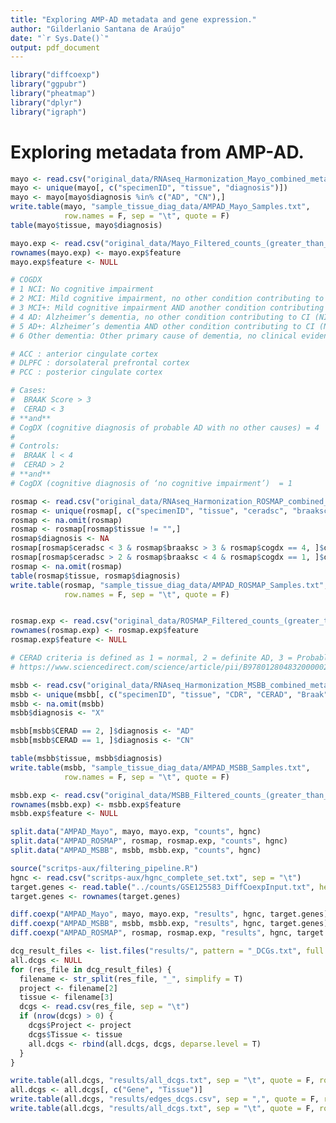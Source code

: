 ```yaml
---
title: "Exploring AMP-AD metadata and gene expression."
author: "Gilderlanio Santana de Araújo"
date: "`r Sys.Date()`"
output: pdf_document
---
```


```r

library("diffcoexp")
library("ggpubr")
library("pheatmap")
library("dplyr")
library("igraph")

```

# Exploring metadata from AMP-AD.

```r
mayo <- read.csv("original_data/RNAseq_Harmonization_Mayo_combined_metadata.csv")
mayo <- unique(mayo[, c("specimenID", "tissue", "diagnosis")])
mayo <- mayo[mayo$diagnosis %in% c("AD", "CN"),]
write.table(mayo, "sample_tissue_diag_data/AMPAD_Mayo_Samples.txt",
            row.names = F, sep = "\t", quote = F)
table(mayo$tissue, mayo$diagnosis)

mayo.exp <- read.csv("original_data/Mayo_Filtered_counts_(greater_than_1cpm).tsv", sep = "\t", check.names = F)
rownames(mayo.exp) <- mayo.exp$feature
mayo.exp$feature <- NULL


```


```r

# COGDX
# 1 NCI: No cognitive impairment
# 2 MCI: Mild cognitive impairment, no other condition contributing to CI
# 3 MCI+: Mild cognitive impairment AND another condition contributing to CI
# 4 AD: Alzheimer’s dementia, no other condition contributing to CI (NINCDS/ADRDA Probable AD)
# 5 AD+: Alzheimer’s dementia AND other condition contributing to CI (NINCDS/ADRDA Possible AD)
# 6 Other dementia: Other primary cause of dementia, no clinical evidence of Alzheimer’s dementia

# ACC : anterior cingulate cortex
# DLPFC : dorsolateral prefrontal cortex
# PCC : posterior cingulate cortex

# Cases: 
#  BRAAK Score > 3 
#  CERAD < 3
# **and** 
# CogDX (cognitive diagnosis of probable AD with no other causes) = 4 
# 
# Controls: 
#  BRAAK l < 4
#  CERAD > 2
# **and** 
# CogDX (cognitive diagnosis of ‘no cognitive impairment’)  = 1 

rosmap <- read.csv("original_data/RNAseq_Harmonization_ROSMAP_combined_metadata.csv")
rosmap <- unique(rosmap[, c("specimenID", "tissue", "ceradsc", "braaksc", "cogdx")])
rosmap <- na.omit(rosmap)
rosmap <- rosmap[rosmap$tissue != "",]
rosmap$diagnosis <- NA
rosmap[rosmap$ceradsc < 3 & rosmap$braaksc > 3 & rosmap$cogdx == 4, ]$diagnosis <- "AD"
rosmap[rosmap$ceradsc > 2 & rosmap$braaksc < 4 & rosmap$cogdx == 1, ]$diagnosis <- "CN"
rosmap <- na.omit(rosmap)
table(rosmap$tissue, rosmap$diagnosis)
write.table(rosmap, "sample_tissue_diag_data/AMPAD_ROSMAP_Samples.txt",
            row.names = F, sep = "\t", quote = F)


rosmap.exp <- read.csv("original_data/ROSMAP_Filtered_counts_(greater_than_1cpm).tsv", sep = "\t", check.names = F)
rownames(rosmap.exp) <- rosmap.exp$feature
rosmap.exp$feature <- NULL

```

```r

# CERAD criteria is defined as 1 = normal, 2 = definite AD, 3 = Probable AD, 4 = possible AD
# https://www.sciencedirect.com/science/article/pii/B978012804832000002X

msbb <- read.csv("original_data/RNAseq_Harmonization_MSBB_combined_metadata.csv")
msbb <- unique(msbb[, c("specimenID", "tissue", "CDR", "CERAD", "Braak")])
msbb <- na.omit(msbb)
msbb$diagnosis <- "X"

msbb[msbb$CERAD == 2, ]$diagnosis <- "AD"
msbb[msbb$CERAD == 1, ]$diagnosis <- "CN"

table(msbb$tissue, msbb$diagnosis)
write.table(msbb, "sample_tissue_diag_data/AMPAD_MSBB_Samples.txt",
            row.names = F, sep = "\t", quote = F)

msbb.exp <- read.csv("original_data/MSBB_Filtered_counts_(greater_than_1cpm).tsv", sep = "\t", check.names = F)
rownames(msbb.exp) <- msbb.exp$feature
msbb.exp$feature <- NULL
```


```r

split.data("AMPAD_Mayo", mayo, mayo.exp, "counts", hgnc)
split.data("AMPAD_ROSMAP", rosmap, rosmap.exp, "counts", hgnc)
split.data("AMPAD_MSBB", msbb, msbb.exp, "counts", hgnc)

```

```r
source("scritps-aux/filtering_pipeline.R")
hgnc <- read.csv("scritps-aux/hgnc_complete_set.txt", sep = "\t")
target.genes <- read.table("../counts/GSE125583_DiffCoexpInput.txt", header = T, sep = "\t")
target.genes <- rownames(target.genes) 

diff.coexp("AMPAD_Mayo", mayo, mayo.exp, "results", hgnc, target.genes)
diff.coexp("AMPAD_MSBB", msbb, msbb.exp, "results", hgnc, target.genes)
diff.coexp("AMPAD_ROSMAP", rosmap, rosmap.exp, "results", hgnc, target.genes)

```

```r
dcg_result_files <- list.files("results/", pattern = "_DCGs.txt", full.names = T)
all.dcgs <- NULL
for (res_file in dcg_result_files) {
  filename <- str_split(res_file, "_", simplify = T)
  project <- filename[2]
  tissue <- filename[3]
  dcgs <- read.csv(res_file, sep = "\t")
  if (nrow(dcgs) > 0) {
    dcgs$Project <- project
    dcgs$Tissue <- tissue
    all.dcgs <- rbind(all.dcgs, dcgs, deparse.level = T)
  }
}

write.table(all.dcgs, "results/all_dcgs.txt", sep = "\t", quote = F, row.names = F)
all.dcgs <- all.dcgs[, c("Gene", "Tissue")]
write.table(all.dcgs, "results/edges_dcgs.csv", sep = ",", quote = F, row.names = F)
write.table(all.dcgs, "results/all_dcgs.txt", sep = "\t", quote = F, row.names = F)
```

